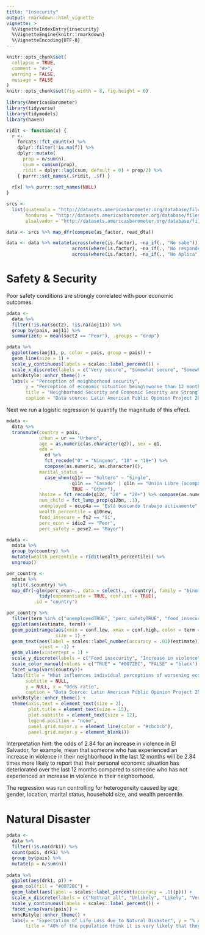 ```yaml
---
title: "Insecurity"
output: rmarkdown::html_vignette
vignette: >
  %\VignetteIndexEntry{insecurity}
  %\VignetteEngine{knitr::rmarkdown}
  %\VignetteEncoding{UTF-8}
---
```


```r
knitr::opts_chunk$set(
  collapse = TRUE,
  comment = "#>",
  warning = FALSE, 
  message = FALSE
)
knitr::opts_chunk$set(fig.width = 8, fig.height = 6)
 
library(AmericasBarometer)
library(tidyverse)
library(tidymodels)
library(haven)

ridit <- function(x) {
  r <-
    forcats::fct_count(x) %>%
    dplyr::filter(!is.na(f)) %>%
    dplyr::mutate(
      prop = n/sum(n),
      csum = cumsum(prop),
      ridit = dplyr::lag(csum, default = 0) + prop/2) %>%
    { purrr::set_names(.$ridit, .$f) }
  
  r[x] %>% purrr::set_names(NULL)
}

srcs <-
  list(guatemala = "http://datasets.americasbarometer.org/database/files/Guatemala%20LAPOP%20AmericasBarometer%202019%20v1.0_W.dta",
       honduras = "http://datasets.americasbarometer.org/database/files/Honduras%20LAPOP%20AmericasBarometer%202018%20v1.0_W.dta",
       elsalvador = "http://datasets.americasbarometer.org/database/files/ElSalvador%20LAPOP%20AmericasBarometer%202018%20v1.0_W.dta")

data <- srcs %>% map_dfr(compose(as_factor, read_dta))

data <- data %>% mutate(across(where(is.factor), ~na_if(., "No sabe")), 
                        across(where(is.factor), ~na_if(., "No responde")),
                        across(where(is.factor), ~na_if(., "No Aplica")))
```

# Safety & Security

Poor safety conditions are strongly correlated with poor economic outcomes.

```r
pdata <- 
  data %>% 
  filter(!is.na(soct2), !is.na(aoj11)) %>% 
  group_by(pais, aoj11) %>% 
  summarize(p = mean(soct2 == "Peor"), .groups = "drop")

pdata %>% 
  ggplot(aes(aoj11, p, color = pais, group = pais)) + 
  geom_line(size = 1) +
  scale_y_continuous(labels = scales::label_percent()) +
  scale_x_discrete(labels = c("Very secure", "Somewhat secure", "Somewhat insecure", "Very insecure")) +
  unhcRstyle::unhcr_theme() +
  labs(x = "Perception of neighborhood security", 
       y = "Perception of economic situation being\nworse than 12 months earlier\n(% of population)",
       title = "Neighborhood Security and Economic Security are Strongly Related",
       caption = "Data source: Latin American Public Opinion Project 2018/2019")
```

Next we run a logistic regression to quantify the magnitude of this effect.

```r
mdata <-
  data %>%
  transmute(country = pais,
            urban = ur == "Urbano",
            age = as.numeric(as.character(q2)), sex = q1,
            edu =
              ed %>%
              fct_recode("0" = "Ninguno", "18" = "18+") %>%
              compose(as.numeric, as.character)(),
            marital_status = 
              case_when(q11n == "Soltero" ~ "Single",
                        q11n == "Casado" | q11n == "Unión Libre (acompañado)" ~ "Couple",
                        TRUE ~ "Other"),
            hhsize = fct_recode(q12c, "20" = "20+") %>% compose(as.numeric, as.character)(),
            num_child = fct_lump_prop(q12bn, .1),
            unemployed = ocup4a == "Está buscando trabajo activamente",
            wealth_percentile = q10new,
            food_insecure = fs2 == "Sí",
            perc_econ = idio2 == "Peor",
            perc_safety = pese2 == "Mayor")

mdata <- 
  mdata %>% 
  group_by(country) %>% 
  mutate(wealth_percentile = ridit(wealth_percentile)) %>% 
  ungroup()

per_country <-
  mdata %>%
  split(.$country) %>%
  map_dfr(~glm(perc_econ~., data = select(., -country), family = "binomial") %>%
            tidy(exponentiate = TRUE, conf.int = TRUE),
          .id = "country")

per_country %>% 
  filter(term %in% c("unemployedTRUE", "perc_safetyTRUE", "food_insecureTRUE")) %>% 
  ggplot(aes(estimate, term)) + 
  geom_pointrange(aes(xmin = conf.low, xmax = conf.high, color = term == "perc_safetyTRUE"),
                  size = 1) + 
  geom_text(aes(label = scales::label_number(accuracy = .01)(estimate)), 
            vjust = -1) +
  geom_vline(xintercept = 1) +
  scale_y_discrete(labels = c("Food insecurity", "Increase in violence", "Unemployment")) +
  scale_color_manual(values = c("TRUE" = "#0072BC", "FALSE" = "black")) +
  facet_wrap(vars(country))+
  labs(title = "What influences individual perceptions of worsening economic conditions?", 
       subtitle = NULL,
       y = NULL, x = "Odds ratio",
       caption = "Data Source: Latin American Public Opinion Project 2018/2019") +
  unhcRstyle::unhcr_theme() +
  theme(axis.text = element_text(size = 2),
        plot.title = element_text(size = 15),
        plot.subtitle = element_text(size = 12),
        legend.position = "none",
        panel.grid.major.x = element_line(color = "#cbcbcb"), 
        panel.grid.major.y = element_blank()) 
```

Interpretation hint: the odds of 2.84 for an increase in violence in El Salvador, for example, mean that someone who has experienced an increase in violence in their neighborhood in the last 12 months will be 2.84 times more likely to report that their personal economic situation has deteriorated over the last 12 months compared to someone who has not experienced an increase in violence in their neighborhood.

The regression was run controlling for heterogeneity caused by age, gender, location, marital status, household size, and wealth percentile.

# Natural Disaster

```r
pdata <- 
  data %>% 
  filter(!is.na(drk1)) %>% 
  count(pais, drk1) %>% 
  group_by(pais) %>% 
  mutate(p = n/sum(n))
  
pdata %>% 
  ggplot(aes(drk1, p)) + 
  geom_col(fill = "#0072BC") +
  geom_label(aes(label = scales::label_percent(accuracy = .1)(p))) +
  scale_x_discrete(labels = c("Not\nat all", "Unlikely", "Likely", "Very\nlikely")) +
  scale_y_continuous(labels = scales::label_percent()) +
  facet_wrap(vars(pais)) +
  unhcRstyle::unhcr_theme() +
  labs(x = "Expectation of Life Loss due to Natural Disaster", y = "% of population",
       title = "40% of the population think it is very likely that they or a family \nmember will be affected by natural disaster in the next 25 years")
```
